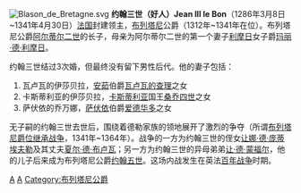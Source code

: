 [[File:Blason_de_Bretagne.svg|thumb]]
'''约翰三世（好人）Jean III le Bon'''（1286年3月8日~1341年4月30日）[[法国|法国]]封建领主，[[布列塔尼|布列塔尼]]公爵（1312年~1341年在位）。布列塔尼公爵[[阿尔蒂尔二世|阿尔蒂尔二世]]的长子，母亲为阿尔蒂尔二世的第一个妻子[[利摩日|利摩日]]女子爵[[玛丽·德·利摩日|玛丽·德·利摩日]]。

约翰三世结过3次婚，但最终没有留下男性后代。他的妻子包括：

#瓦卢瓦的伊莎贝拉，[[安茹|安茹]]伯爵[[查理_(瓦卢瓦伯爵)|瓦卢瓦的查理]]之女
#卡斯蒂利亚的伊莎贝拉，[[卡斯蒂利亚|卡斯蒂利亚]]国王[[桑乔四世_(卡斯蒂利亚)|桑乔四世]]之女
#萨伏依的乔万娜，[[萨伏依|萨伏依]]伯爵[[爱德华多_(萨伏依伯爵)|爱德华多]]之女

无子嗣的约翰三世去世后，围绕着德勒家族的领地展开了激烈的争夺（所谓[[布列塔尼爵位继承战争|布列塔尼爵位继承战争]]，1341年~1364年）。战争的一方为约翰三世的侄女[[让娜·德·庞蒂埃夫勒|让娜·德·庞蒂埃夫勒]]及其丈夫[[夏尔·德·布卢瓦|夏尔·德·布卢瓦]]；另一方为约翰三世的异母弟弟[[让·德·蒙福尔|让·德·蒙福尔]]，他的儿子后来成为布列塔尼公爵[[约翰五世_(布列塔尼)|约翰五世]]。这场内战发生在英法[[百年战争|百年战争]]时期。

{{start box}}
{{s-reg|fr}}
{{s-before|[[阿尔蒂尔二世|阿尔蒂尔二世]]}}
{{s-title|[[布列塔尼公爵|布列塔尼公爵]]|1312年－1341年}}
{{s-after|[[让娜·德·庞蒂埃夫勒|庞蒂埃夫勒的让娜]]和[[夏尔·德·布卢瓦|夏尔·德·布卢瓦]]<br>和<br>[[让·德·蒙福尔|让·德·蒙福尔]]|([[布列塔尼爵位继承战争|布列塔尼爵位继承战争]])}}
{{end box}}

{{Authority control}}
[[Category:1286年出生|A]]
[[Category:1341年逝世|A]]
[[Category:布列塔尼公爵|Category:布列塔尼公爵]]